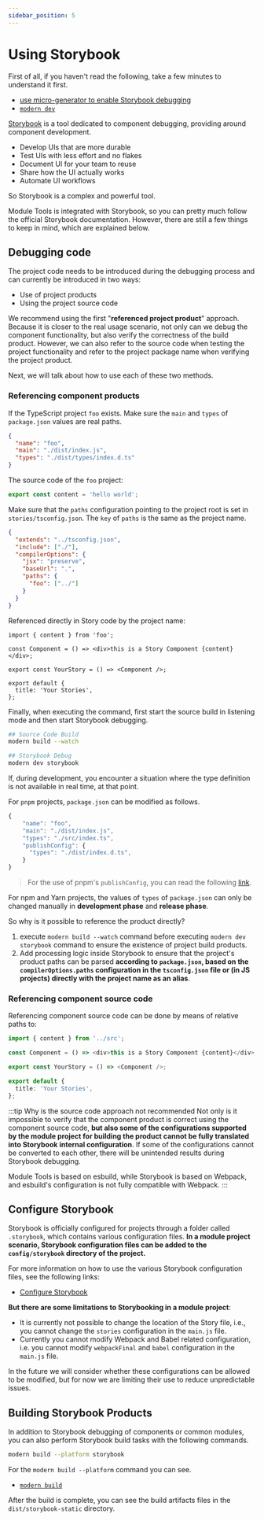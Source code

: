 ```yaml
---
sidebar_position: 5
---
```


# Using Storybook

First of all, if you haven't read the following, take a few minutes to understand it first.

- [use micro-generator to enable Storybook debugging](/en/guide/basic/use-micro-generator#storybook-debug)
- [`modern dev`](/en/guide/basic/command-preview#modern-dev)

[Storybook](https://storybook.js.org/) is a tool dedicated to component debugging, providing around component development.

- Develop UIs that are more durable
- Test UIs with less effort and no flakes
- Document UI for your team to reuse
- Share how the UI actually works
- Automate UI workflows

So Storybook is a complex and powerful tool.

Module Tools is integrated with Storybook, so you can pretty much follow the official Storybook documentation. However, there are still a few things to keep in mind, which are explained below.

## Debugging code

The project code needs to be introduced during the debugging process and can currently be introduced in two ways:

- Use of project products
- Using the project source code

We recommend using the first "**referenced project product**" approach. Because it is closer to the real usage scenario, not only can we debug the component functionality, but also verify the correctness of the build product. However, we can also refer to the source code when testing the project functionality and refer to the project package name when verifying the project product.

Next, we will talk about how to use each of these two methods.

### Referencing component products

If the TypeScript project `foo` exists. Make sure the `main` and `types` of `package.json` values are real paths.

```json title="package.json"
{
  "name": "foo",
  "main": "./dist/index.js",
  "types": "./dist/types/index.d.ts"
}
```

The source code of the `foo` project:

```ts title="src/index.ts"
export const content = 'hello world';
```

Make sure that the `paths` configuration pointing to the project root is set in `stories/tsconfig.json`. The `key` of `paths` is the same as the project name.

```json title="stories/tsconfig.json"
{
  "extends": "../tsconfig.json",
  "include": ["./"],
  "compilerOptions": {
    "jsx": "preserve",
    "baseUrl": ".",
    "paths": {
      "foo": ["../"]
    }
  }
}
```

Referenced directly in Story code by the project name:

```tsx title="stories/index.stories.tsx"
import { content } from 'foo';

const Component = () => <div>this is a Story Component {content}</div>;

export const YourStory = () => <Component />;

export default {
  title: 'Your Stories',
};
```

Finally, when executing the command, first start the source build in listening mode and then start Storybook debugging.

```bash title="terminal-1"
## Source Code Build
modern build --watch
```

```bash title="terminal-2"
## Storybook Debug
modern dev storybook
```

If, during development, you encounter a situation where the type definition is not available in real time, at that point.

For `pnpm` projects, `package.json` can be modified as follows.

```ts
{
    "name": "foo",
    "main": "./dist/index.js",
    "types": "./src/index.ts",
    "publishConfig": {
      "types": "./dist/index.d.ts",
    }
}
```

> For the use of pnpm's `publishConfig`, you can read the following [link](https://pnpm.io/package_json#publishconfig).

For npm and Yarn projects, the values of `types` of `package.json` can only be changed manually in **development phase** and **release phase**.

So why is it possible to reference the product directly?

1. execute `modern build --watch` command before executing `modern dev storybook` command to ensure the existence of project build products.
2. Add processing logic inside Storybook to ensure that the project's product paths can be parsed **according to `package.json`, based on the `compilerOptions.paths` configuration in the `tsconfig.json` file or (in JS projects) directly with the project name as an alias**.

### Referencing component source code

Referencing component source code can be done by means of relative paths to:

```ts title="./stories/index.tsx"
import { content } from '../src';

const Component = () => <div>this is a Story Component {content}</div>;

export const YourStory = () => <Component />;

export default {
  title: 'Your Stories',
};
```

:::tip Why is the source code approach not recommended
Not only is it impossible to verify that the component product is correct using the component source code, **but also some of the configurations supported by the module project for building the product cannot be fully translated into Storybook internal configuration**. If some of the configurations cannot be converted to each other, there will be unintended results during Storybook debugging.

Module Tools is based on esbuild, while Storybook is based on Webpack, and esbuild's configuration is not fully compatible with Webpack.
:::

## Configure Storybook

Storybook is officially configured for projects through a folder called `.storybook`, which contains various configuration files. **In a module project scenario, Storybook configuration files can be added to the `config/storybook` directory of the project.**

For more information on how to use the various Storybook configuration files, see the following links:

- [Configure Storybook](https://storybook.js.org/docs/react/configure/overview)

**But there are some limitations to Storybooking in a module project**:

- It is currently not possible to change the location of the Story file, i.e., you cannot change the `stories` configuration in the `main.js` file.
- Currently you cannot modify Webpack and Babel related configuration, i.e. you cannot modify `webpackFinal` and `babel` configuration in the `main.js` file.

In the future we will consider whether these configurations can be allowed to be modified, but for now we are limiting their use to reduce unpredictable issues.

## Building Storybook Products

In addition to Storybook debugging of components or common modules, you can also perform Storybook build tasks with the following commands.

```bash
modern build --platform storybook
```

For the `modern build --platform` command you can see.

- [`modern build`](/en/guide/basic/command-preview#modern-build)

After the build is complete, you can see the build artifacts files in the `dist/storybook-static` directory.
